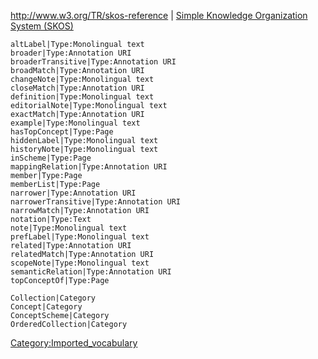 http://www.w3.org/TR/skos-reference | [http://www.w3.org/TR/skos-reference Simple Knowledge Organization System (SKOS)]
 altLabel|Type:Monolingual text
 broader|Type:Annotation URI
 broaderTransitive|Type:Annotation URI
 broadMatch|Type:Annotation URI
 changeNote|Type:Monolingual text
 closeMatch|Type:Annotation URI
 definition|Type:Monolingual text
 editorialNote|Type:Monolingual text
 exactMatch|Type:Annotation URI
 example|Type:Monolingual text
 hasTopConcept|Type:Page
 hiddenLabel|Type:Monolingual text
 historyNote|Type:Monolingual text
 inScheme|Type:Page
 mappingRelation|Type:Annotation URI
 member|Type:Page
 memberList|Type:Page
 narrower|Type:Annotation URI
 narrowerTransitive|Type:Annotation URI
 narrowMatch|Type:Annotation URI
 notation|Type:Text
 note|Type:Monolingual text
 prefLabel|Type:Monolingual text
 related|Type:Annotation URI
 relatedMatch|Type:Annotation URI
 scopeNote|Type:Monolingual text
 semanticRelation|Type:Annotation URI
 topConceptOf|Type:Page

 Collection|Category
 Concept|Category
 ConceptScheme|Category
 OrderedCollection|Category

[[Category:Imported_vocabulary]]